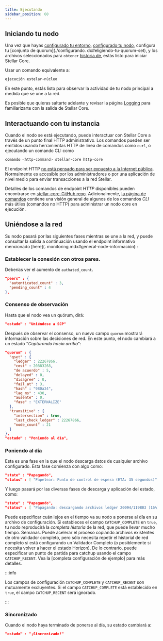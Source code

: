 ```yaml
---
title: Ejecutando
sidebar_position: 60
---
```


## Iniciando tu nodo

Una vez que hayas [configurado tu entorno](./prerequisites.mdx), [configurado tu nodo](./configuring.mdx), configura tu [conjunto de quorum](./configurando. dx#eligiendo-tu-quorum-set), y los archivos seleccionados para `obtener` [historia de](./environment-preparation.mdx#history-archives), estás listo para iniciar Stellar Core.

Usar un comando equivalente a:

```bash
ejecución estelar-núcleo
```

En este punto, estás listo para observar la actividad de tu nodo principal a medida que se une a la red.

Es posible que quieras saltarte adelante y revisar la página [Logging](./logging.mdx) para familiarizarte con la salida de Stellar Core.

## Interactuando con tu instancia

Cuando el nodo se está ejecutando, puede interactuar con Stellar Core a través de un punto final HTTP administrativo. Los comandos pueden ser emitidos usando herramientas HTTP de línea de comandos como `curl`, o ejecutando un comando CLI como

```bash
comando <http-command> stellar-core http-core
```

El endpoint HTTP [no está pensado para ser expuesto a la Internet pública](./prerequisites.mdx#internal-system-access). Normalmente es accesible por los administradores o por una aplicación de nivel medio para enviar transacciones a la red Stellar.

Detalles de los comandos de endpoint _HTTP_ disponibles pueden encontrarse en [stellar-core-GitHub repo](https://github.com/stellar/stellar-core/blob/master/docs/software/commands.md#http-commands). Adicionalmente, [la página de comandos](./commands.mdx) contiene una visión general de algunos de los comandos _CLI_ más útiles (comandos no HTTP) para administrar un nodo core en ejecución.

## Uniéndose a la red

Su nodo pasará por las siguientes fases mientras se une a la red, y puede consultar la salida a continuación usando el endpoint informativo mencionado [here](. monitoring.mdx#general-node-información) :

### Establecer la conexión con otros pares.

Deberías ver el aumento de `authated_count`.

```json
"peers" : {
  "autenticated_count" : 3,
  "pending_count" : 4
},
```

### Consenso de observación

Hasta que el nodo vea un quórum, dirá:

```json
"estado" : "Uniéndose a SCP"
```

Después de observar el consenso, un nuevo campo `quorum` mostrará información sobre las decisiones de red. En este punto, el nodo cambiará a un estado "_Capturando hacia arriba_":

```json
"quorum" : {
  "qset" : {
    "ledger" : 22267866,
    "cost" : 20883268,
    "de acuerdo" : 5,
    "delayed" : 0,
    "disagree" : 0,
    "fail_at" : 3,
    "hash" : "980a24",
    "lag_ms" : 430,
    "ausente" : 0,
    "fase" : "EXTERNALIZE"
  },
  "transitivo" : {
    "intersection" : true,
    "last_check_ledger" : 22267866,
    "node_count" : 21
  }
},
"estado" : "Poniendo al día",
```

### Poniendo al día

Esta es una fase en la que el nodo descarga datos de cualquier archivo configurado. Esta fase comienza con algo como:

```json
"state" : "Papagando",
"status" : [ "Papelear: Punto de control de espera (ETA: 35 segundos)" ]
```

Y luego pasará por las diversas fases de descarga y aplicación del estado, como:

```json
"state" : "Papagando",
"status" : [ "Papagando: descargando archivos ledger 20094/119803 (16%)" ]
```

Puede especificar cuán lejos en el tiempo va su nodo a ponerse al día en su archivo de configuración. Si estableces el campo `CATCHUP_COMPLETE` en `true`, tu nodo reproducirá la _completa historia_ de la red, que puede llevar mucho tiempo. Semanas. Puede acelerar el proceso copiando archivos existentes de otro validador completo, pero sólo necesita repetir el historial de red completo si está configurando un Validador Completo (o posiblemente si necesita volver a hacer el estado Horizon). De lo contrario, puede especificar un punto de partida para catchup usando el campo `CATCHUP_RECENT`. Vea la [completa configuración de ejemplo] para más detalles.

:::info

Los campos de configuración `CATCHUP_COMPLETE` y `CATCHUP_RECENT` son mutuamente excluyentes. Si el campo `CATCHUP_COMPLETE` está establecido en `true`, el campo `CATCHUP_RECENT` será ignorado.

:::

### Sincronizado

Cuando el nodo haya terminado de ponerse al día, su estado cambiará a:

```json
"estado" : "¡Sincronizado!"
```

[configuración de ejemplo completa]: https://github.com/stellar/stellar-core/blob/master/docs/stellar-core_example.cfg
